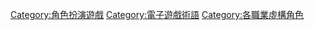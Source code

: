 {{Catmore}}

[[Category:角色扮演遊戲|Category:角色扮演遊戲]]
[[Category:電子遊戲術語|Category:電子遊戲術語]]
[[Category:各職業虛構角色|Category:各職業虛構角色]]